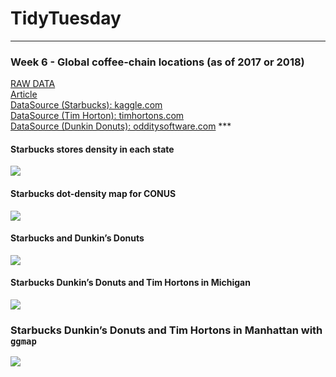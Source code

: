 
# TidyTuesday

***  
### Week 6 - Global coffee-chain locations (as of 2017 or 2018)
[RAW DATA](https://github.com/rfordatascience/tidytuesday/blob/master/data/week6_coffee_chains.xlsx)  
[Article](http://flowingdata.com/2014/03/18/coffee-place-geography/)  
[DataSource (Starbucks): kaggle.com](https://www.kaggle.com/starbucks/store-locations)  
[DataSource (Tim Horton): timhortons.com](https://locations.timhortons.com/)  
[DataSource (Dunkin Donuts): odditysoftware.com](http://www.odditysoftware.com/download/download.php?filename=dunkin-donuts.zip)
***  

#### Starbucks stores density in each state  
![](https://raw.githubusercontent.com/ChuliangXiao/tidytuesday/master/Week06/Fifty-States-map.png)

#### Starbucks dot-density map for CONUS  
![](https://raw.githubusercontent.com/ChuliangXiao/tidytuesday/master/Week06/CONUS-dot-density-map.png)

#### Starbucks and Dunkin's Donuts 
![](https://raw.githubusercontent.com/ChuliangXiao/tidytuesday/master/Week06/Starbucks_DD.png)

#### Starbucks Dunkin's Donuts and Tim Hortons in Michigan
![](https://raw.githubusercontent.com/ChuliangXiao/tidytuesday/master/Week06/Stores-MI.png)

### Starbucks Dunkin's Donuts and Tim Hortons in Manhattan with `ggmap`
![](https://raw.githubusercontent.com/ChuliangXiao/tidytuesday/master/Week06/Stores-Manhattan.png)